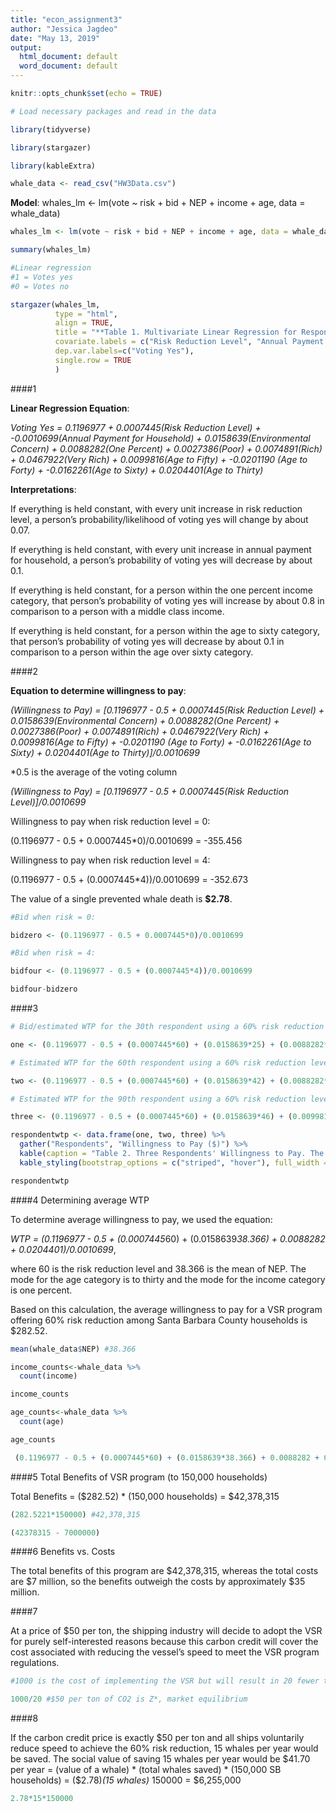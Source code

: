 ```yaml
---
title: "econ_assignment3"
author: "Jessica Jagdeo"
date: "May 13, 2019"
output:
  html_document: default
  word_document: default
---
```


```r
knitr::opts_chunk$set(echo = TRUE)
```

```r

# Load necessary packages and read in the data

library(tidyverse)

library(stargazer)

library(kableExtra)

whale_data <- read_csv("HW3Data.csv")

```


**Model**: whales_lm <- lm(vote ~ risk + bid + NEP + income + age, data = whale_data)
    
```r

whales_lm <- lm(vote ~ risk + bid + NEP + income + age, data = whale_data)

summary(whales_lm)

#Linear regression
#1 = Votes yes
#0 = Votes no


```

```r

stargazer(whales_lm,
          type = "html",
          align = TRUE,
          title = "**Table 1. Multivariate Linear Regression for Respondent Preferences for a Vessel Speed Reduction Program.** Results of the multivariate linear regression of Santa Barbara County residents preference to implement a vessel spped reduction program to reduce the risk of whale deaths in the channel based on risk reduction, annual payment for the household, measure of environmental concern, income, and age.",
          covariate.labels = c("Risk Reduction Level", "Annual Payment for Household", "Environmental Concern", "One Percent (income)", "Poor (income)", "Rich (income)", "Very Rich (income)", "Age to Fifty", "Age to Forty", "Age to Sixty", "Age to Thirty"),
          dep.var.labels=c("Voting Yes"),
          single.row = TRUE
          )
```

####1

**Linear Regression Equation**:

*Voting Yes = 0.1196977 + 0.0007445(Risk Reduction Level) + -0.0010699(Annual Payment for Household) + 0.0158639(Environmental Concern) + 0.0088282(One Percent) +  0.0027386(Poor) + 0.0074891(Rich) + 0.0467922(Very Rich) +  0.0099816(Age to Fifty) + -0.0201190 (Age to Forty) +  -0.0162261(Age to Sixty) + 0.0204401(Age to Thirty)*

**Interpretations**:

If everything is held constant, with every unit increase in risk reduction level, a person's probability/likelihood of voting yes will change by about 0.07. 

If everything is held constant, with every unit increase in annual payment for household, a person's probability of voting yes will decrease by about 0.1.

If everything is held constant, for a person within the one percent income category, that person's probability of voting yes will increase by about 0.8 in comparison to a person with a middle class income. 

If everything is held constant, for a person within the age to sixty category, that person's probability of voting yes will decrease by about 0.1 in comparison to a person within the age over sixty category. 

####2

**Equation to determine willingness to pay**:

*(Willingness to Pay) = [0.1196977 - 0.5 + 0.0007445(Risk Reduction Level) + 0.0158639(Environmental Concern) + 0.0088282(One Percent) +  0.0027386(Poor) + 0.0074891(Rich) + 0.0467922(Very Rich) +  0.0099816(Age to Fifty) + -0.0201190 (Age to Forty) +  -0.0162261(Age to Sixty) + 0.0204401(Age to Thirty)]/0.0010699*

*0.5 is the average of the voting column

*(Willingness to Pay) = [0.1196977 - 0.5 + 0.0007445(Risk Reduction Level)]/0.0010699* 

Willingness to pay when risk reduction level = 0: 

(0.1196977 - 0.5 + 0.0007445*0)/0.0010699 = -355.456

Willingness to pay when risk reduction level = 4:

(0.1196977 - 0.5 + (0.0007445*4))/0.0010699 = -352.673

The value of a single prevented whale death is **$2.78**.

```r

#Bid when risk = 0:

bidzero <- (0.1196977 - 0.5 + 0.0007445*0)/0.0010699

#Bid when risk = 4:

bidfour <- (0.1196977 - 0.5 + (0.0007445*4))/0.0010699

bidfour-bidzero


```

####3

```r

# Bid/estimated WTP for the 30th respondent using a 60% risk reduction level (voted no) NEP=25, income=1percent, age=toforty:

one <- (0.1196977 - 0.5 + (0.0007445*60) + (0.0158639*25) + (0.0088282*1) - (0.0201190*1))/0.0010699 # -153

# Estimated WTP for the 60th respondent using a 60% risk reduction level (voted yes) NEP=42, income=1percent, age=tofifty:

two <- (0.1196977 - 0.5 + (0.0007445*60) + (0.0158639*42) + (0.0088282*1) + (0.0099816*1))/0.0010699 # 126

# Estimated WTP for the 90th respondent using a 60% risk reduction level (voted no) NEP=46, income=middle, age=tofifty:

three <- (0.1196977 - 0.5 + (0.0007445*60) + (0.0158639*46) + (0.0099816*1))/0.0010699 # 177


```

```r

respondentwtp <- data.frame(one, two, three) %>% 
  gather("Respondents", "Willingness to Pay ($)") %>% 
  kable(caption = "Table 2. Three Respondents' Willingness to Pay. The first respondent chosen (denoted one in the table) to determine willingness of pay had a NEP of 25 and belonged to the one percent and to forty income and age categories, respectively. The second respondent had a NEP of 42 and belonged to the one percent and to fifty income and age categories. Lastly, the third respondent had a NEP of 46 and belonged to the middle and to fifty income and age categories. ") %>% 
  kable_styling(bootstrap_options = c("striped", "hover"), full_width = FALSE)

respondentwtp

```


####4 Determining average WTP

To determine average willingness to pay, we used the equation:

*WTP =  (0.1196977 - 0.5 + (0.0007445*60) + (0.0158639*38.366) + 0.0088282 + 0.0204401)/0.0010699*,

where 60 is the risk reduction level and 38.366 is the mean of NEP. The mode for the age category is to thirty and the mode for the income category is one percent. 

Based on this calculation, the average willingness to pay for a VSR program offering 60% risk
reduction among Santa Barbara County households is $282.52.

```r

mean(whale_data$NEP) #38.366

income_counts<-whale_data %>% 
  count(income)

income_counts

age_counts<-whale_data %>% 
  count(age)

age_counts

 (0.1196977 - 0.5 + (0.0007445*60) + (0.0158639*38.366) + 0.0088282 + 0.0204401)/0.0010699 #282.5221


```

####5 Total Benefits of VSR program (to 150,000 households)

Total Benefits = ($282.52) * (150,000 households) = $42,378,315

```r

(282.5221*150000) #42,378,315

(42378315 - 7000000)

```
####6 Benefits vs. Costs

The total benefits of this program are $42,378,315, whereas the total costs are $7 million, so the benefits outweigh the costs by approximately $35 million.


####7

At a price of $50 per ton, the shipping industry will decide to adopt the VSR for purely self-interested reasons because this carbon credit will cover the cost associated with reducing the vessel's speed to meet the VSR program regulations. 

```r

#1000 is the cost of implementing the VSR but will result in 20 fewer tons of CO2 emitted per transit

1000/20 #$50 per ton of CO2 is Z*, market equilibrium
```


####8

If the carbon credit price is exactly $50 per ton and all ships voluntarily reduce speed to
achieve the 60% risk reduction, 15 whales per year would be saved. The social value of saving 15 whales per year would be $41.70 per year 
= (value of a whale) * (total whales saved) * (150,000 SB households)
= ($2.78)*(15 whales) * 150000
= $6,255,000

```r

2.78*15*150000


```

